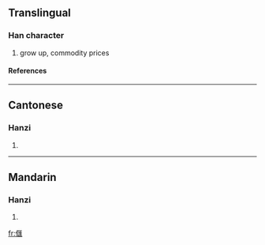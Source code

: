 ==Translingual==
===Han character===
{{Han char|rn=9|rad=人|as=13|sn=15|four=|canj=人尸水土 (OSEG)}}
# grow up, commodity prices
====References====
{{Han ref|kx=0118.120|hdz=10224.090|uh=3491|ud=13457}}

----
==Cantonese==
===Hanzi===
{{yue-hanzi|jyut=|y=hung2, kui2 wak6}}
# {{defn|Cantonese}}

----
==Mandarin==
===Hanzi===
{{cmn-hanzi|pin=[[huì]] (hui4), [[kuǐ]] (kui3)|wg=hui<sup>4</sup>, k'uei<sup>3</sup>}}
# {{defn|Mandarin}}

[[fr:㒑]]
